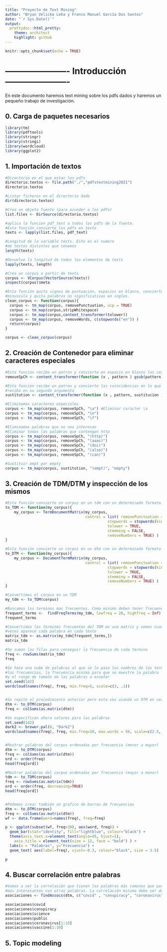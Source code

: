 ```yaml
---
title: "Proyecto de Text Mining"
author: "Bryan Velicka Leka y Franco Manuel García Dos Santos"
date: "`r Sys.Date()`"
output:
  prettydoc::html_pretty:
    theme: architect
    highlight: github
---
```


```r
knitr::opts_chunk$set(echo = TRUE)
```

# ---------------------- Introducción ---------------------- #

En este documento haremos text mining sobre los pdfs dados y haremos un pequeño
trabajo de investigación.


## 0. Carga de paquetes necesarios
```r
library(tm)
library(pdftools)
library(stringr)
library(stringi)
library(wordcloud)
library(ggplot2)

```


## 1. Importación de textos
```r
#Directorio en el que estan los pdfs
directorio.textos <- file.path("./","pdfstextmining2021")
directorio.textos

#Listar ficheros en el directorio dado
dir(directorio.textos)

#Crea un objeto fuente (para acceder a los pdfs)
list.files <- DirSource(directorio.textos)

#aplica la funcion pdf_text a todos los pdfs de la fuente.
#Esta función convierte los pdfs en texto
texts <- lapply(list.files, pdf_text)

#Longitud de la variable texts. Esto es el numero 
#de textos distintos que tenemos
length(texts)

#Devuelve la longitud de todos los elementos de texts
lapply(texts, length)

#Crea un corpus a partir de texts
corpus <- VCorpus(VectorSource(texts))
inspect(corpus)$meta

#Esta función quita signos de puntuación, espacios en blanco, convierte a 
#minuscula y quita palabras no significativas en ingles.
clean_corpus <- function(corpus){
  corpus <- tm_map(corpus, removePunctuation, ucp = TRUE)
  corpus <- tm_map(corpus,stripWhitespace)
  corpus <- tm_map(corpus,content_transformer(tolower))
  corpus <- tm_map(corpus, removeWords, c(stopwords("en")) )
  return(corpus)
}

corpus <- clean_corpus(corpus)

```


## 2. Creación de Contenedor para eliminar caracteres especiales
```r
#Esta funcion recibe un patron y convierte en espacio en blanco las coincidencias
removeSpCh <- content_transformer(function (x , pattern ) gsub(pattern, " ", x) )

#Esta funcion recibe un patron y convierte las coincidencias en lo que 
#reciba en su segundo argumento
sustitution <- content_transformer(function (x , pattern, sustitucion ) gsub(pattern, sustitucion, x) )

#Eliminamos caracteres especiales
corpus <- tm_map(corpus, removeSpCh, "\a") #Eliminar caracter \a
corpus <- tm_map(corpus, removeSpCh, "\n")
corpus <- tm_map(corpus, removeSpCh, "\f")

#Eliminamos palabras que no nos interesan
#Eliminar todas las palabras que contengan http
corpus <- tm_map(corpus, removeSpCh, "(http)") 
corpus <- tm_map(corpus, removeSpCh, "(aaas)")
corpus <- tm_map(corpus, removeSpCh, "(doi)")
corpus <- tm_map(corpus, removeSpCh, "(also)")
corpus <- tm_map(corpus, removeSpCh, "(can)")

#Sustituir empt por empty
corpus <- tm_map(corpus, sustitution, "(empt)", "empty")

```


## 3. Creación de TDM/DTM y inspección de los mismos
```r
#Esta función convierte un corpus en un tdm con un determinado formato
to_TDM <- function(my_corpus){
    my_corpus <- TermDocumentMatrix(my_corpus,
                                    control = list( removePunctuation = TRUE,
                                              stopwords = stopwords(kind = "en"),
                                              tolower = TRUE,
                                              stemming = FALSE,
                                              removeNumbers = TRUE) )
}

#Esta función convierte un corpus en un dtm con un determinado formato
to_DTM <- function(my_corpus){
    my_corpus <- DocumentTermMatrix(my_corpus,
                                    control = list( removePunctuation = TRUE,
                                              stopwords = stopwords(kind = "en"),
                                              tolower = TRUE,
                                              stemming = FALSE,
                                              removeNumbers = TRUE) )
}

#Convertimos el corpus en un TDM
my_tdm <- to_TDM(corpus)

#Buscamos los terminos mas frecuentes. Como minimo deben tener frecuencia 20
frequent_terms <-  findFreqTerms(my_tdm, lowfreq = 20, highfreq = Inf)
frequent_terms

#Convertimos los terminos frecuentes del TDM en una matriz y vemos cuantas
#veces aparece cada palabra en cada texto
matrix_tdm <- as.matrix(my_tdm[frequent_terms,])
matrix_tdm

#Se suman las filas para conseguir la frecuencia de cada termino
freq <- rowSums(matrix_tdm)
freq

#Se hace una nube de palabras al que se le pasa los nombres de los terminos, 
#las frecuencias, la frecuencia minima para que se muestre la palabra
#y el rango de tamaño de las palabras a enseñar
set.seed(142)   
wordcloud(names(freq), freq, min.freq=5, scale=c(3, .1))


#Se repite el procedimiento anterior pero esta vez usando un DTM en vez de un TDM
dtm <- to_DTM(corpus)
freq <- colSums(as.matrix(dtm))

#Se especifican ahora colores para las palabras
set.seed(142)   
dark2 <- brewer.pal(6, "Dark2")
wordcloud(names(freq), freq, min.freq=10, max.words = 50, scale=c(2.5, .1), colors = dark2)


#Mostrar palabras del corpus ordenadas por frecuencia (menor a mayor)
dtm <- to_DTM(corpus)
freq <- colSums(as.matrix(dtm))
ord <- order(freq)
head(freq[ord])

#Mostrar palabras del corpus ordenadas por frecuencia (mayor a menor)
tdm <- to_TDM(corpus)
freq <- rowSums(as.matrix(tdm))
ord <- order(freq, decreasing=TRUE)
head(freq[ord])


#Podemos crear también un grafico de barras de frecuencias
dtm <- to_DTM(corpus)
freq <- colSums(as.matrix(dtm))
wf <- data.frame(word=names(freq), freq=freq)

p <- ggplot(subset(wf, freq>30), aes(word, freq)) +
  geom_bar(stat="identity", fill="lightblue", colour="black") + 
  theme(axis.text.x=element_text(angle=45, hjust=1),
    axis.title = element_text(size = 12, face = "bold") ) +
  labs(x = "Palabras", y="Frecuencia") +
  geom_text( aes(label=freq), vjust=-0.3, colour="black", size = 3.5)

p

```


## 4. Buscar correlación entre palabras
```r
#Vamos a ver la correlación que tienen las palabras más comunes que parecen 
#mas interesantes con otras palabras. La correlación minima debe ser de 0.9
asociaciones <- findAssocs(dtm, c("covid" , "conspiracy", "coronavirus", "science", "public", "vaccine"), corlimit=0.9) 

asociaciones$covid
asociaciones$conspiracy
asociaciones$science
asociaciones$public
asociaciones$coronavirus[1:10]
asociaciones$vaccine[1:10]
```



## 5. Topic modeling 
```r

```




